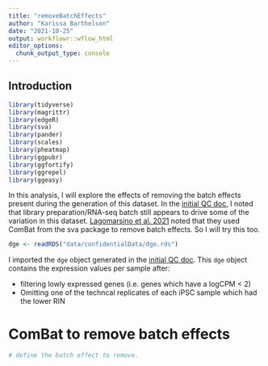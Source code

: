 ```yaml
---
title: "removeBatchEffects"
author: "Karissa Barthelson"
date: "2021-10-25"
output: workflowr::wflow_html
editor_options:
  chunk_output_type: console
---
```


## Introduction
```r
library(tidyverse)
library(magrittr)
library(edgeR)
library(sva)
library(pander)
library(scales)
library(pheatmap)
library(ggpubr)
library(ggfortify)
library(ggrepel)
library(ggeasy)
```


In this analysis, I will explore the effects of removing the batch effects present during the generation of this dataset. In the [initial QC doc](first-analysis.html), I noted that library preparation/RNA-seq batch still appears to drive some of the variation in this dataset. [Lagomarsino et al. 2021](https://doi.org/10.1016/j.neuron.2021.08.003) noted that they used ComBat from the sva package to remove batch effects. So I will try this too. 

```r
dge <- readRDS("data/confidentialData/dge.rds")
```

I imported the `dge` object  generated in the [initial QC doc](first-analysis.html). This `dge` object contains the expression values per sample after: 

* filtering lowly expressed genes (i.e. genes which have a logCPM < 2)
* Omitting one of the techncal replicates of each iPSC sample which had the lower RIN

# ComBat to remove batch effects

```r
# define the batch effect to remove. 
```

